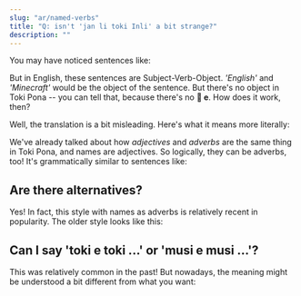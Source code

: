```yaml
---
slug: "ar/named-verbs"
title: "Q: isn't 'jan li toki Inli' a bit strange?"
description: ""
---
```



You may have noticed sentences like:

<List>
  <Sentence sl="jan li toki Inli." m="The person speaks English." />
  <Sentence sl="jan li musi Manka." m="The person plays Minecraft." />
</List>

But in English, these sentences are Subject-Verb-Object. *'English'* and *'Minecraft'* would be the object of the sentence. But there's no object in Toki Pona -- you can tell that, because there's no **󱤉 e**. How does it work, then?

Well, the translation is a bit misleading. Here's what it means more literally:

<List>
  <Sentence sl="jan li toki Inli." m="The person speaks English-ly." />
  <Sentence sl="jan li musi Manka." m="The person plays Minecraft-ly." />
</List>

We've already talked about how *adjectives* and *adverbs* are the same thing in Toki Pona, and names are adjectives. So logically, they can be adverbs, too! It's grammatically similar to sentences like:

<List>
  <Sentence sl="jan li toki suwi." m="The person speaks adorably." />
  <Sentence sl="jan li musi pona." m="The person plays well." />
</List>

## Are there alternatives?

Yes! In fact, this style with names as adverbs is relatively recent in popularity. The older style looks like this:

<List>
  <Sentence sl="jan li toki lon toki Inli." m="The person speaks in English." />
  <Sentence sl="jan li toki kepeken toki Inli." m="The person speaks by means of English." />
  <Sentence sl="jan li musi lon musi Manka." m="The person has fun in Minecraft." />
  <Sentence sl="jan li musi kepeken musi Manka." m="The person has fun by means of Minecraft." />
</List>

## Can I say 'toki e toki ...' or 'musi e musi ...'?

This was relatively common in the past! But nowadays, the meaning might be understood a bit different from what you want:

<List>
  <Sentence sl="jan li toki e toki Inli." m="The person speaks about English.<br />(makes sense, but in a different situation)" />
  <Sentence sl="jan li musi e musi Manka." m="The person entertains Minecraft. (???)" />
</List>
